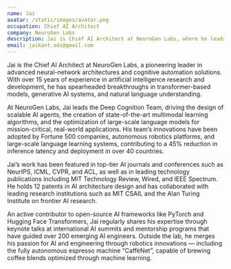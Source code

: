 ```yaml
---
name: Jai
avatar: /static/images/avatar.png
occupation: Chief AI Architect
company: NeuroGen Labs
description: Jai is Chief AI Architect at NeuroGen Labs, where he leads the Deep Cognition Team in developing scalable AI agents.
email: jaikant.ads@gmail.com
---
```


Jai is the Chief AI Architect at NeuroGen Labs, a pioneering leader in advanced neural-network architectures and cognitive automation solutions. With over 15 years of experience in artificial intelligence research and development, he has spearheaded breakthroughs in transformer-based models, generative AI systems, and natural language understanding.

At NeuroGen Labs, Jai leads the Deep Cognition Team, driving the design of scalable AI agents, the creation of state-of-the-art multimodal learning algorithms, and the optimization of large-scale language models for mission-critical, real-world applications. His team’s innovations have been adopted by Fortune 500 companies, autonomous robotics platforms, and large-scale language learning systems, contributing to a 45% reduction in inference latency and deployment in over 40 countries.

Jai’s work has been featured in top-tier AI journals and conferences such as NeurIPS, ICML, CVPR, and ACL, as well as in leading technology publications including MIT Technology Review, Wired, and IEEE Spectrum. He holds 12 patents in AI architecture design and has collaborated with leading research institutions such as MIT CSAIL and the Alan Turing Institute on frontier AI research.

An active contributor to open-source AI frameworks like PyTorch and Hugging Face Transformers, Jai regularly shares his expertise through keynote talks at international AI summits and mentorship programs that have guided over 200 emerging AI engineers. Outside the lab, he merges his passion for AI and engineering through robotics innovations — including the fully autonomous espresso machine “CaffèNet”, capable of brewing coffee blends optimized through machine learning.
